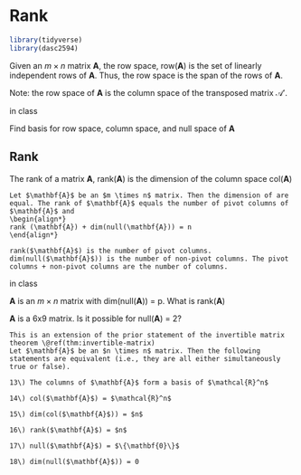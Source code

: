 # Rank

```r
library(tidyverse)
library(dasc2594)
```

:::{.definition}
Given an $m \times n$ matrix $\mathbf{A}$, the row space, row($\mathbf{A}$) is the set of linearly independent rows of $\mathbf{A}$. Thus, the row space is the span of the rows of $\mathbf{A}$.
:::


Note: the row space of $\mathbf{A}$ is the column space of the transposed matrix $\mathcal{A}'$.
\begin{align*}
row(\mathbf{A}) = col(\mathbf{A}')
\end{align*}

:::{.example}
in class 
:::

:::{.example}
Find basis for row space, column space, and null space of $\mathbf{A}$
:::


## Rank
:::{.definition}
The rank of a matrix $\mathbf{A}$, rank($\mathbf{A}$) is the dimension of the column space col($\mathbf{A}$)
:::



```theorem
Let $\mathbf{A}$ be an $m \times n$ matrix. Then the dimension of are equal. The rank of $\mathbf{A}$ equals the number of pivot columns of $\mathbf{A}$ and 
\begin{align*}
rank (\mathbf{A}) + dim(null(\mathbf{A})) = n
\end{align*}
```

```proof
rank($\mathbf{A}$) is the number of pivot columns. dim(null($\mathbf{A}$)) is the number of non-pivot columns. The pivot columns + non-pivot columns are the number of columns. 
```


:::{.example}
in class

$\mathbf{A}$ is an $m \times n$ matrix with dim(null($\mathbf{A}$)) = p. What is rank($\mathbf{A}$)
:::

:::{.example}
$\mathbf{A}$ is a 6x9 matrix. Is it possible for null($\mathbf{A}$) = 2?
:::


```theorem
This is an extension of the prior statement of the invertible matrix theorem \@ref(thm:invertible-matrix)
Let $\mathbf{A}$ be an $n \times n$ matrix. Then the following statements are equivalent (i.e., they are all either simultaneously true or false).

13\) The columns of $\mathbf{A}$ form a basis of $\mathcal{R}^n$
    
14\) col($\mathbf{A}$) = $\mathcal{R}^n$    
    
15\) dim(col($\mathbf{A}$)) = $n$
    
16\) rank($\mathbf{A}$) = $n$
    
17\) null($\mathbf{A}$) = $\{\mathbf{0}\}$

18\) dim(null($\mathbf{A}$)) = 0
```


